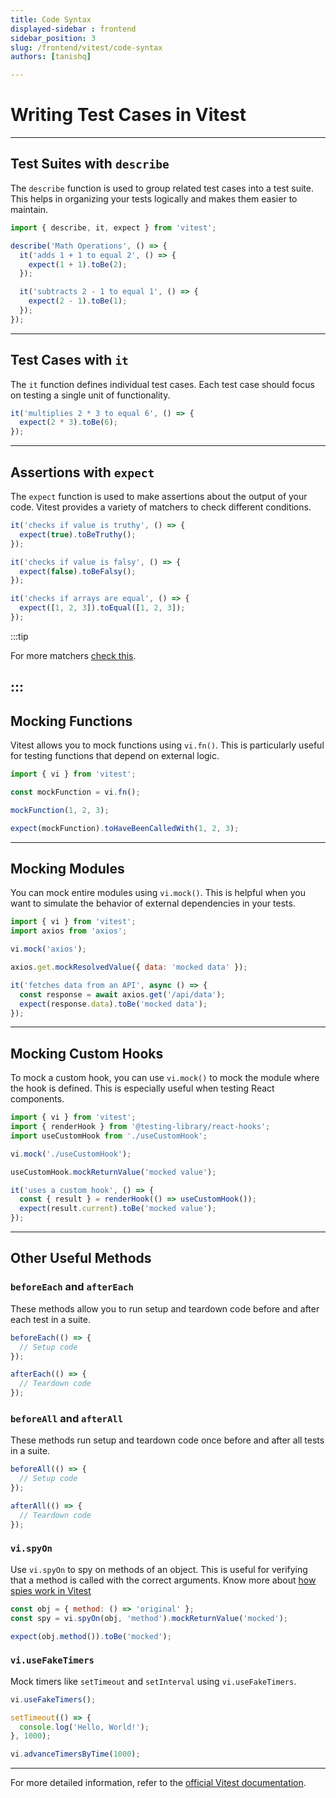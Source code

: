 ```yaml
---
title: Code Syntax
displayed-sidebar : frontend
sidebar_position: 3
slug: /frontend/vitest/code-syntax
authors: [tanishq]

---
```

# Writing Test Cases in Vitest

---

## Test Suites with `describe`

The `describe` function is used to group related test cases into a test suite. This helps in organizing your tests logically and makes them easier to maintain.

```javascript
import { describe, it, expect } from 'vitest';

describe('Math Operations', () => {
  it('adds 1 + 1 to equal 2', () => {
    expect(1 + 1).toBe(2);
  });

  it('subtracts 2 - 1 to equal 1', () => {
    expect(2 - 1).toBe(1);
  });
});
```

---

## Test Cases with `it`

The `it` function defines individual test cases. Each test case should focus on testing a single unit of functionality.

```javascript
it('multiplies 2 * 3 to equal 6', () => {
  expect(2 * 3).toBe(6);
});
```

---

## Assertions with `expect`

The `expect` function is used to make assertions about the output of your code. Vitest provides a variety of matchers to check different conditions.

```javascript
it('checks if value is truthy', () => {
  expect(true).toBeTruthy();
});

it('checks if value is falsy', () => {
  expect(false).toBeFalsy();
});

it('checks if arrays are equal', () => {
  expect([1, 2, 3]).toEqual([1, 2, 3]);
});
```

:::tip

For more matchers [check this](./expect-matcher.mdx). 

:::
---

## Mocking Functions

Vitest allows you to mock functions using `vi.fn()`. This is particularly useful for testing functions that depend on external logic.

```javascript
import { vi } from 'vitest';

const mockFunction = vi.fn();

mockFunction(1, 2, 3);

expect(mockFunction).toHaveBeenCalledWith(1, 2, 3);
```

---

## Mocking Modules

You can mock entire modules using `vi.mock()`. This is helpful when you want to simulate the behavior of external dependencies in your tests.

```javascript
import { vi } from 'vitest';
import axios from 'axios';

vi.mock('axios');

axios.get.mockResolvedValue({ data: 'mocked data' });

it('fetches data from an API', async () => {
  const response = await axios.get('/api/data');
  expect(response.data).toBe('mocked data');
});
```

---

## Mocking Custom Hooks

To mock a custom hook, you can use `vi.mock()` to mock the module where the hook is defined. This is especially useful when testing React components.

```javascript
import { vi } from 'vitest';
import { renderHook } from '@testing-library/react-hooks';
import useCustomHook from './useCustomHook';

vi.mock('./useCustomHook');

useCustomHook.mockReturnValue('mocked value');

it('uses a custom hook', () => {
  const { result } = renderHook(() => useCustomHook());
  expect(result.current).toBe('mocked value');
});
```

---

## Other Useful Methods

### `beforeEach` and `afterEach`

These methods allow you to run setup and teardown code before and after each test in a suite.

```javascript
beforeEach(() => {
  // Setup code
});

afterEach(() => {
  // Teardown code
});
```

### `beforeAll` and `afterAll`

These methods run setup and teardown code once before and after all tests in a suite.

```javascript
beforeAll(() => {
  // Setup code
});

afterAll(() => {
  // Teardown code
});
```

### `vi.spyOn`

Use `vi.spyOn` to spy on methods of an object. This is useful for verifying that a method is called with the correct arguments. Know more about [how spies work in Vitest](./spies-vitest.mdx  )

```javascript
const obj = { method: () => 'original' };
const spy = vi.spyOn(obj, 'method').mockReturnValue('mocked');

expect(obj.method()).toBe('mocked');
```

### `vi.useFakeTimers`

Mock timers like `setTimeout` and `setInterval` using `vi.useFakeTimers`.

```javascript
vi.useFakeTimers();

setTimeout(() => {
  console.log('Hello, World!');
}, 1000);

vi.advanceTimersByTime(1000);
```

---

For more detailed information, refer to the [official Vitest documentation](https://vitest.dev/).

